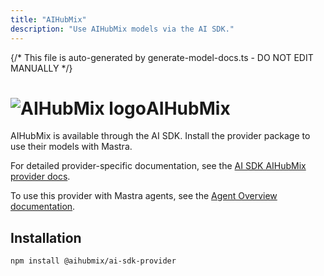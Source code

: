 ```yaml
---
title: "AIHubMix"
description: "Use AIHubMix models via the AI SDK."
---
```


{/* This file is auto-generated by generate-model-docs.ts - DO NOT EDIT MANUALLY */}

# <img src="https://models.dev/logos/aihubmix.svg" alt="AIHubMix logo" className="inline w-8 h-8 mr-2 align-middle dark:invert dark:brightness-0 dark:contrast-200" />AIHubMix

AIHubMix is available through the AI SDK. Install the provider package to use their models with Mastra.

For detailed provider-specific documentation, see the [AI SDK AIHubMix provider docs](https://ai-sdk.dev/providers/community-providers/aihubmix).

To use this provider with Mastra agents, see the [Agent Overview documentation](/docs/agents/overview).

## Installation

```bash npm2yarn copy
npm install @aihubmix/ai-sdk-provider
```
